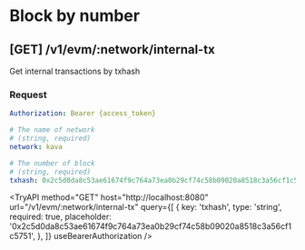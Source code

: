 
# Block by number

## **[GET]** /v1/evm/:network/internal-tx

Get internal transactions by txhash

### Request

```yaml filename="Headers"
Authorization: Bearer {access_token}
```

```yaml filename="Parameters"
# The name of network
# (string, required)
network: kava
```

```yaml filename="Queries"
# The number of block
# (string, required)
txhash: 0x2c5d0da8c53ae61674f9c764a73ea0b29cf74c58b09020a8518c3a56cf1c5751
```

<TryAPI
  method="GET"
  host="http://localhost:8080"
  url="/v1/evm/:network/internal-tx"
  query={[
    {
      key: 'txhash',
      type: 'string',
      required: true,
      placeholder: '0x2c5d0da8c53ae61674f9c764a73ea0b29cf74c58b09020a8518c3a56cf1c5751',
    },
  ]}
  useBearerAuthorization
/>
